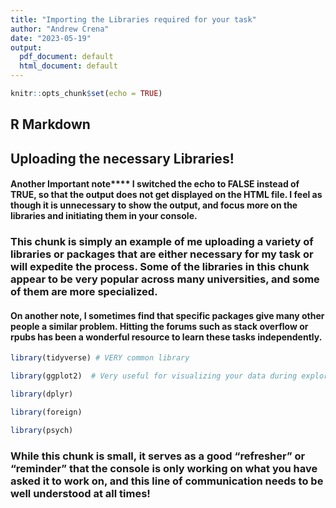 ---
title: "Importing the Libraries required for your task"
author: "Andrew Crena"
date: "2023-05-19"
output:
  pdf_document: default
  html_document: default
---

```{r setup, include=TRUE}
knitr::opts_chunk$set(echo = TRUE)
```

## R Markdown

## Uploading the necessary Libraries!

#### Another Important note\*\*\*\* I switched the echo to FALSE instead of TRUE, so that the output does not get displayed on the HTML file. I feel as though it is unnecessary to show the output, and focus more on the libraries and initiating them in your console.

### This chunk is simply an example of me uploading a variety of libraries or packages that are either necessary for my task or will expedite the process. Some of the libraries in this chunk appear to be very popular across many universities, and some of them are more specialized.

#### On another note, I sometimes find that specific packages give many other people a similar problem. Hitting the forums such as stack overflow or rpubs has been a wonderful resource to learn these tasks independently.

```{r}

library(tidyverse) # VERY common library 

library(ggplot2)  # Very useful for visualizing your data during exploratory analysis

library(dplyr) 

library(foreign) 

library(psych)  

```

### While this chunk is small, it serves as a good "refresher" or "reminder" that the console is only working on what you have asked it to work on, and this line of communication needs to be well understood at all times!
